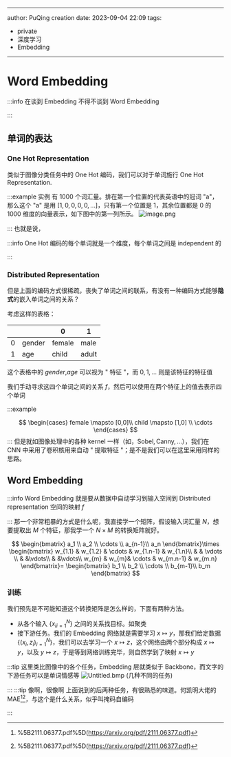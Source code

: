 ***

author: PuQing
creation date: 2023-09-04 22:09
tags:


<!--truncate-->
- private
- 深度学习
- Embedding

***

# Word Embedding

:::info
在谈到 Embedding 不得不谈到 Word Embedding


:::
## 单词的表达

### One Hot Representation

类似于图像分类任务中的 One Hot 编码，我们可以对于单词施行 One Hot Representation.

:::example 实例
有 1000 个词汇量。排在第一个位置的代表英语中的冠词 "a"，那么这个 "a" 是用 $[1,0,0,0,0,\dots]$，只有第一个位置是 1，其余位置都是 0 的 1000 维度的向量表示，如下图中的第一列所示。
![image.png](https://images.puqing.work/2023/09/04/64f5e6e1c82fc.png)

:::
也就是说，

:::info
One Hot 编码的每个单词就是一个维度，每个单词之间是 independent 的


:::
### Distributed Representation

但是上面的编码方式很<Highlight>稀疏</Highlight>，丧失了单词之间的联系，有没有一种编码方式能够**隐式**的嵌入单词之间的关系？

考虑这样的表格：

|     |        | 0      | 1     |
| --- | ------ | ------ | ----- |
| 0   | gender | female | male  |
| 1   | age    | child  | adult |

这个表格中的 $gender$,$age$ 可以视为 " 特征 "，而 $0,1,\dots$ 则是该特征的特征值

我们手动寻求这四个单词之间的关系 $f$，然后可以使用在两个特征上的值去表示四个单词

:::example

$$
\begin{cases}
female \mapsto [0,0]\\ 
child \mapsto [1,0] \\
\cdots
\end{cases}
$$
:::
但是就如图像处理中的各种 $\mathrm{kernel}$ 一样（如，$\mathrm{Sobel,Canny,\dots}$），我们在 $\mathrm{CNN}$ 中采用了卷积核用来自动 " 提取特征 "；是不是我们可以在这里采用同样的思路。

## Word Embedding

:::info
Word Embedding 就是要从数据中自动学习到输入空间到 Distributed representation 空间的映射 $f$


:::
那一个非常粗暴的方式是什么呢，我直接学一个矩阵，假设输入词汇量 $N$，想要提取出 $M$ 个特征，那我学一个 $N\times M$ 的转换矩阵就好。

$$
\begin{bmatrix}
a_1 \\
a_2 \\
\cdots  \\
a_{n-1}\\
a_n
\end{bmatrix}\times \begin{bmatrix}
w_{1.1}  & w_{1.2} & \cdots  & w_{1.n-1} & w_{1.n}\\
  &  & \vdots \\ 
  & &\vdots\\
  & &\vdots\\
w_{m}  & w_{m}&  \cdots & w_{m.n-1} & w_{m.n}
\end{bmatrix}=
\begin{bmatrix}
b_1 \\
b_2 \\
\cdots  \\
b_{m-1}\\
b_m
\end{bmatrix}
$$
### 训练

我们预先是不可能知道这个转换矩阵是怎么样的，下面有两种方法。

- 从各个输入 $\left\{x_{i}{ }_{i=1}^{N}\right\}$ 之间的关系找目标。如聚类
- 接下游任务。我们的 Embedding 网络就是需要学习 $x\mapsto y$，那我们给定数据 $\left\{\left(x_{i}, z_{i}\right)_{i=1}^{N}\right\}$，我们可以去学习一个 $x\mapsto z$，这个网络由两个部分构成 $x\mapsto y$，以及 $y\mapsto z$，于是等到网络训练完毕，则自然学到了映射 $x\mapsto y$

:::tip
这里类比图像中的各个任务，Embedding 层就类似于 Backbone，而文字的下游任务可以是单词情感等
![Untitled.bmp](https://images.puqing.work/2023/09/04/64f5f5a0a1f69.bmp)
(几种不同的任务)

:::
:::tip 像啊，很像啊
上面说到的后两种任务，有很熟悉的味道。何凯明大佬的 $\mathrm{MAE}$[^1][^1]，与这个是什么关系，似乎叫<Highlight>掩码自编码</Highlight>

:::
[^1]: %5B2111.06377.pdf%5D(https://arxiv.org/pdf/2111.06377.pdf)
